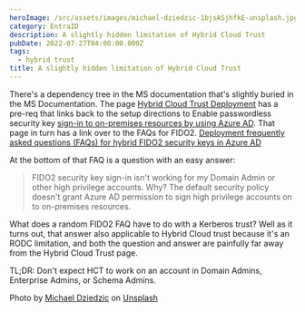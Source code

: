 ```yaml
---
heroImage: /src/assets/images/michael-dziedzic-1bjsASjhfkE-unsplash.jpg
category: EntraID
description: A slightly hidden limitation of Hybrid Cloud Trust
pubDate: 2022-07-27T04:00:00.000Z
tags:
  - hybrid trust
title: A slightly hidden limitation of Hybrid Cloud Trust
---
```


There's a dependency tree in the MS documentation that's slightly buried in the
MS Documentation. The page [Hybrid Cloud Trust Deployment](https://docs.microsoft.com/en-us/windows/security/identity-protection/hello-for-business/hello-hybrid-cloud-trust)
has a pre-req that links back to the setup directions to Enable passwordless
security key [sign-in to on-premises resources by using Azure AD](https://docs.microsoft.com/en-us/azure/active-directory/authentication/howto-authentication-passwordless-security-key-on-premises#install-the-azure-ad-kerberos-powershell-module). That page in turn has a link over to the FAQs for FIDO2. [Deployment frequently
asked questions (FAQs) for hybrid FIDO2 security keys in Azure AD](https://docs.microsoft.com/en-us/azure/active-directory/authentication/howto-authentication-passwordless-faqs#fido2-security-key-sign-in-isnt-working-for-my-domain-admin-or-other-high-privilege-accounts-why)

At the bottom of that FAQ is a question with an easy answer:

> FIDO2 security key sign-in isn't working for my Domain Admin or other high
> privilege accounts. Why?
> The default security policy doesn't grant Azure AD permission to sign high
> privilege accounts on to on-premises resources.

What does a random FIDO2 FAQ have to do with a Kerberos trust? Well as it turns
out, that answer also applicable to Hybrid Cloud trust because it's an RODC
limitation, and both the question and answer are painfully far away from the
Hybrid Cloud Trust page.

TL;DR:
Don't expect HCT to work on an account in Domain Admins, Enterprise Admins, or
Schema Admins.

Photo by [Michael Dziedzic](https://unsplash.com/@lazycreekimages?utm_content=creditCopyText&utm_medium=referral&utm_source=unsplash) on [Unsplash](https://unsplash.com/photos/skeleton-key-surround-with-dry-leaves-1bjsASjhfkE?utm_content=creditCopyText&utm_medium=referral&utm_source=unsplash)
